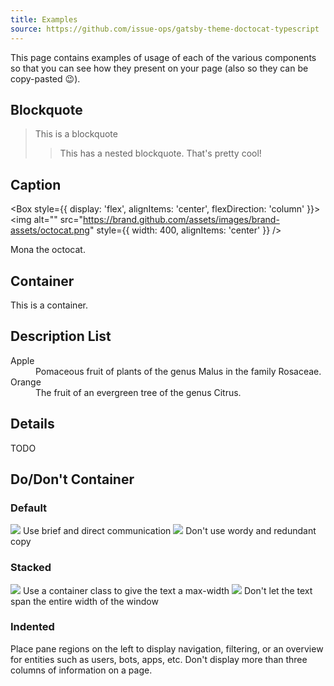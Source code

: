 ```yaml
---
title: Examples
source: https://github.com/issue-ops/gatsby-theme-doctocat-typescript
---
```





This page contains examples of usage of each of the various components so that
you can see how they present on your page (also so they can be copy-pasted
:wink:).

## Blockquote

> This is a blockquote
>
> > This has a nested blockquote. That's pretty cool!

## Caption

<Box style={{ display: 'flex', alignItems: 'center', flexDirection: 'column' }}>
  <img
    alt=""
    src="https://brand.github.com/assets/images/brand-assets/octocat.png"
    style={{
      width: 400,
      alignItems: 'center'
    }}
  />
  <Caption>Mona the octocat.</Caption>
</Box>

## Container

<Container>This is a container.</Container>

## Description List

<dl>
  <dt>Apple</dt>
  <dd>Pomaceous fruit of plants of the genus Malus in the family Rosaceae.</dd>
  <dt>Orange</dt>
  <dd>The fruit of an evergreen tree of the genus Citrus.</dd>
</dl>

## Details

TODO

## Do/Don't Container

### Default

<DoDontContainer>
  <Do>
    <img src="https://user-images.githubusercontent.com/586552/63106528-06de5100-bf51-11e9-8a5e-98583ed74874.png" />
    <Caption>Use brief and direct communication</Caption>
  </Do>
  <Dont>
    <img src="https://user-images.githubusercontent.com/586552/63106527-06de5100-bf51-11e9-858c-72de6a5c728a.png" />
    <Caption>Don't use wordy and redundant copy</Caption>
  </Dont>
</DoDontContainer>

### Stacked

<DoDontContainer stacked>
  <Do>
    <img src="https://user-images.githubusercontent.com/586552/63046880-46e5fb00-bea1-11e9-836d-be1b1c7d963f.png" />
    <Caption>Use a container class to give the text a max-width</Caption>
  </Do>
  <Dont>
    <img src="https://user-images.githubusercontent.com/586552/63046881-46e5fb00-bea1-11e9-87ee-80dbeb0bea1c.png" />
    <Caption>Don't let the text span the entire width of the window</Caption>
  </Dont>
</DoDontContainer>

### Indented

<DoDontContainer stacked>
  <Do indented>
    Place pane regions on the left to display navigation, filtering, or an
    overview for entities such as users, bots, apps, etc.
  </Do>
  <Dont indented>
    Don't display more than three columns of information on a page.
  </Dont>
</DoDontContainer>

